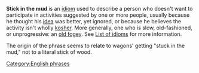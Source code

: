 {{wiktionarypar|Stick in the mud}}
'''Stick in the mud''' is an [[idiom]] used to describe a person who doesn't want to participate in activities suggested by one or more people, usually because he thought his [[idea]] was better, yet ignored, or because he believes the activity isn't wholly [[kosher]].
More generally, one who is slow, old-fashioned, or unprogressive: an [[old fogey]]. See [[List of idioms]] for more information.

The origin of the phrase seems to relate to wagons' getting "stuck in the mud," not to a literal stick of wood.

{{vocab-stub}}

[[Category:English phrases]]